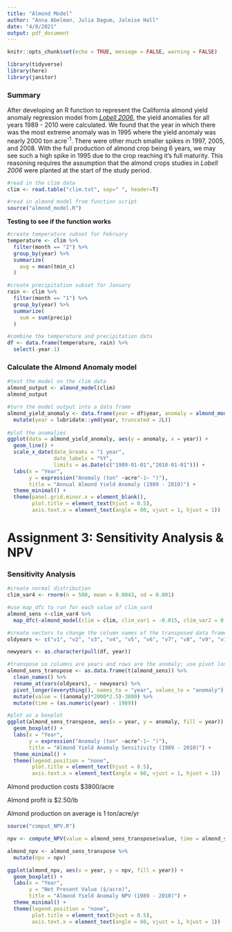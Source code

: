 ```yaml
---
title: "Almond Model"
author: "Anna Abelman, Julia Dagum, Jaleise Hall"
date: "4/8/2021"
output: pdf_document
---
```


```r
knitr::opts_chunk$set(echo = TRUE, message = FALSE, warning = FALSE)

library(tidyverse)
library(here)
library(janitor)
```

### Summary

After developing an R function to represent the California almond yield anomaly regression model from [*Lobell 2006*](https://gauchospace.ucsb.edu/courses/mod/resource/view.php?id=6782707), the yield anomalies for all years 1989 - 2010 were calculated. We found that the year in which there was the most extreme anomaly was in 1995 where the yield anomaly was nearly 2000 ton acre^-1^. There were other much smaller spikes in 1997, 2005, and 2008. With the full production of almond crop being 6 years, we may see such a high spike in 1995 due to the crop reaching it's full maturity. This reasoning requires the assumption that the almond crops studies in *Lobell 2006* were planted at the start of the study period.


```r
#read in the clim data
clim <- read.table("clim.txt", sep=" ", header=T)

#read in almond model from function script
source("almond_model.R")
```

**Testing to see if the function works**
```r
#create temperature subset for February
temperature <- clim %>%
  filter(month == "2") %>%
  group_by(year) %>%
  summarize(
    avg = mean(tmin_c)
  )

#create precipitation subset for January
rain <- clim %>%
  filter(month == "1") %>%
  group_by(year) %>%
  summarize(
    sum = sum(precip)
  )

#combine the temperature and precipitation data
df <- data.frame(temperature, rain) %>%
  select(-year.1)
```

### Calculate the Almond Anomaly model
```r
#test the model on the clim data
almond_output <- almond_model(clim)
almond_output
```

```r

#turn the model output into a data frame
almond_yield_anomaly <- data.frame(year = df$year, anomaly = almond_model(clim)) %>% 
  mutate(year = lubridate::ymd(year, truncated = 2L))
  
#plot the anomalies
ggplot(data = almond_yield_anomaly, aes(y = anomaly, x = year)) +
  geom_line() +
  scale_x_date(date_breaks = "1 year",
               date_labels = "%Y",
               limits = as.Date(c("1989-01-01","2010-01-01"))) +
  labs(x = "Year",
       y = expression("Anomaly (ton" ~acre^-1~ ")"),
       title = "Annual Almond Yield Anomaly (1989 - 2010)") +
  theme_minimal() +
  theme(panel.grid.minor.x = element_blank(), 
        plot.title = element_text(hjust = 0.5),
        axis.text.x = element_text(angle = 60, vjust = 1, hjust = 1))
```

# Assignment 3: Sensitivity Analysis & NPV

### Sensitivity Analysis

```r

#create normal distribution 
clim_var4 <- rnorm(n = 500, mean = 0.0043, sd = 0.001)

#use map_dfc to run for each value of clim_var4
almond_sens <-clim_var4 %>% 
  map_dfc(~almond_model(clim = clim, clim_var1 = -0.015, clim_var2 = 0.0046, clim_var3 = 0.07, clim_var4 = .x, intercept = 0.28))

#create vectors to change the column names of the transposed data frame
oldyears <- c("v1", "v2", "v3", "v4", "v5", "v6", "v7", "v8", "v9", "v10", "v11", "v12", "v13", "v14", "v15", "v16", "v17", "v18", "v19", "v20", "v21", "v22")

newyears <- as.character(pull(df, year))

#transpose so columns are years and rows are the anomaly; use pivot longer to get one column for the anomaly and one column for the corresponding year
almond_sens_transpose <- as.data.frame(t(almond_sens)) %>%
  clean_names() %>% 
  rename_at(vars(oldyears), ~ newyears) %>% 
  pivot_longer(everything(), names_to = "year", values_to = "anomaly") %>% 
  mutate(value = ((anomaly)*2000*2.5)-3800) %>% 
  mutate(time = (as.numeric(year) - 1989))

#plot as a boxplot
ggplot(almond_sens_transpose, aes(x = year, y = anomaly, fill = year)) +
  geom_boxplot() +
  labs(x = "Year",
       y = expression("Anomaly (ton" ~acre^-1~ ")"),
       title = "Almond Yield Anomaly Sensitivity (1989 - 2010)") +
  theme_minimal() +
  theme(legend.position = "none", 
        plot.title = element_text(hjust = 0.5),
        axis.text.x = element_text(angle = 60, vjust = 1, hjust = 1))

```

Almond production costs $3800/acre

Almond profit is $2.50/lb

Almond production on average is 1 ton/acre/yr
```r
source("comput_NPV.R")

npv <- compute_NPV(value = almond_sens_transpose$value, time = almond_sens_transpose$time)

almond_npv <- almond_sens_transpose %>% 
  mutate(npv = npv)

ggplot(almond_npv, aes(x = year, y = npv, fill = year)) +
  geom_boxplot() +
  labs(x = "Year",
       y = "Net Present Value ($/acre)",
       title = "Almond Yield Anomaly NPV (1989 - 2010)") +
  theme_minimal() +
  theme(legend.position = "none", 
        plot.title = element_text(hjust = 0.5),
        axis.text.x = element_text(angle = 60, vjust = 1, hjust = 1))

```





